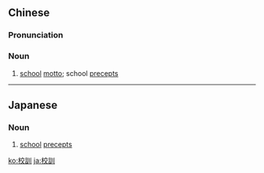 {{also|校训}}
==Chinese==
{{zh-forms|s=校训}}

===Pronunciation===
{{zh-pron
|m=xiàoxùn
|mn=hāu-hùn
|cat=n
}}

===Noun===
{{zh-noun}}

# [[school]] [[motto]]; school [[precepts]]

----

==Japanese==
{{ja-kanjitab|こう|くん|yomi=on}}

===Noun===
{{ja-noun|こうくん}}
# [[school]] [[precepts]]

[[ko:校訓]]
[[ja:校訓]]